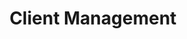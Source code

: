 ---
title: Client Management
prev: 
    link: /build/algokit/utils/python/account/
next:
    link: /build/algokit/utils/python/app-deploy/
sidebar:
  order: 3
---